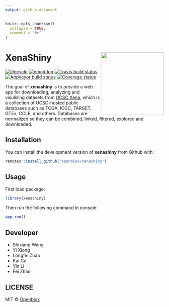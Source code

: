 ```yaml
---
output: github_document
---
```


<!-- README.md is generated from README.Rmd. Please edit that file -->

```r
knitr::opts_chunk$set(
  collapse = TRUE,
  comment = "#>"
)
```
# XenaShiny <img src="https://github.com/openbiox/openbiox-wiki/blob/master/static/img/logo-long.png" align="right" width="200"/>

[![lifecycle](https://img.shields.io/badge/lifecycle-experimental-orange.svg)](https://www.tidyverse.org/lifecycle/#experimental) [![emoji-log](https://cdn.rawgit.com/ahmadawais/stuff/ca97874/emoji-log/non-flat-round.svg)](https://github.com/ahmadawais/Emoji-Log/) [![Travis build status](https://travis-ci.org/openbiox/XenaShiny.svg?branch=master)](https://travis-ci.org/openbiox/XenaShiny) [![AppVeyor build status](https://ci.appveyor.com/api/projects/status/github/openbiox/XenaShiny?branch=master&svg=true)](https://ci.appveyor.com/project/openbiox/XenaShiny) [![Coverage status](https://codecov.io/gh/openbiox/XenaShiny/branch/master/graph/badge.svg)](https://codecov.io/github/openbiox/XenaShiny?branch=master)

The goal of **xenashiny** is to provide a web app for downloading, analyzing and visulizing datasets from [UCSC Xena](https://xenabrowser.net/datapages/), which is a collection of UCSC-hosted public databases such as TCGA, ICGC, TARGET, GTEx, CCLE, and others. Databases are normalized so they can be combined, linked, filtered, explored and downloaded.

## Installation

You can install the development version of **xenashiny** from Github with:

```r
remotes::install_github("openbiox/XenaShiny")
```

## Usage

First load package:

```r
library(xenashiny)
```

Then run the following command in console:

```r
app_run()
```

## Developer

* Shixiang Wang
* Yi Xiong
* Longfei Zhao
* Kai Gu
* Yin Li
* Fei Zhao

## LICENSE

MIT &copy; [Openbiox](https://github.com/openbiox)